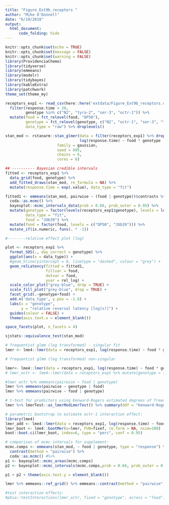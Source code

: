 ```yaml
---
title: "Figure_Ext9b_receptors "
author: "Mike O'Donnell"
date: "6/19/2018"
output: 
  html_document:
      code_folding: hide
---
```



```r
knitr::opts_chunk$set(echo = TRUE)
knitr::opts_chunk$set(message = FALSE)
knitr::opts_chunk$set(warning = FALSE)
library(ProvidenciaChemo)
library(tidyverse)
library(emmeans)
library(modelr)
library(tidybayes)
library(kableExtra)
library(patchwork)
theme_set(theme_my)
```

```r

receptors_exp1 <- read_csv(here::here('extdata/Figure_Ext9b_receptors.csv')) %>%
  filter(response.time < 20,
         genotype %in% c("N2", "tyra-2", "ser-3", "octr-1")) %>%
  mutate(food = fct_relevel(food, "OP50"),
         genotype = fct_relevel(genotype, c("N2", "octr-1", "ser-3", "tyra-2")),
         data_type = "raw") %>% droplevels()  

stan_mod <- rstanarm::stan_glmer(data = filter(receptors_exp1) %>% droplevels(),
                                 log(response.time) ~ food * genotype  + (1|plateID), #add food|date back
                       family = gaussian,
                       seed = 695,
                       chains = 6,
                       cores = 6)

## ---------- Bayesian credible intervals 
fitted <- receptors_exp1 %>%
  data_grid(food, genotype) %>%
  add_fitted_draws(stan_mod, re_formula = NA) %>%
  mutate(response.time = exp(.value), data_type = "fit")

fitted1 <- emmeans(stan_mod, pairwise ~ (food | genotype))$contrasts %>% 
  coda::as.mcmc() %>% 
  bayesplot::mcmc_intervals_data(prob = 0.66, prob_outer = 0.95) %>%
  mutate(genotype = factor(levels(receptors_exp1$genotype), levels = levels(receptors_exp1$genotype)),
         data_type = "fit",
         food = "JUb39") %>%
  mutate(food = factor(food, levels = c("OP50", "JUb39"))) %>% 
  mutate_if(is.numeric, funs(. * -1))

#--------relative effect plot (log)

plot <- receptors_exp1 %>%
  format_SOS(., day_correct = genotype) %>%
  ggplot(aes(x = data_type)) +
  #geom_hline(yintercept = 0, linetype = "dashed", colour = "grey") +
  geom_relLatency(fitted = fitted1,
                  fillvar = food,
                  dotvar = food,
                  yvar = rel_log) +
  scale_color_plot("grey-blue", drop = TRUE) +
  scale_fill_plot("grey-blue", drop = TRUE) +
  facet_grid(.~genotype+food) +
  add.n('data_type', y.pos = -1.6) +
  labs(x = "genotype",
       y = "relative reversal latency [log(s)]") +
  guides(colour = FALSE) +
  theme(axis.text.x = element_blank())

space_facets(plot, n_facets = 4)

```

```r
sjstats::equivalence_test(stan_mod)

# frequentist glmm (log transformed) - singular fit
lmer <- lme4::lmer(data = receptors_exp1, log(response.time) ~ food * genotype + (food|date) + (1|plateID))

# frequentist glmm (log transformed) non-singular

lmer<- lme4::lmer(data = receptors_exp1, log(response.time) ~ food * genotype + (1|date) + (1|plateID))
# lmer_octr <- lme4::lmer(data = receptors_exp1 %>% mutate(genotype = fct_relevel(genotype, "octr-1")), log(response.time) ~ food * genotype + (1|date) + (1|plateID))

#lmer_octr %>% emmeans(pairwise ~ food | genotype)
lmer %>% emmeans(pairwise ~ genotype | food)
lmer %>% emmeans(pairwise ~ food | genotype)

# t-test for predictors using Kenward-Rogers estimated degrees of freedom
lmer %>% lmerTest::as_lmerModLmerTest() %>% summary(ddf = "Kenward-Roger")

# parametric bootstrap to estimate octr-1 interaction effect:
library(lme4)
lmer_add <- lme4::lmer(data = receptors_exp1, log(response.time) ~ food + genotype + (1|date) + (1|plateID))
lmer_boot <- lme4::bootMer(x=lmer, FUN=fixef, re.form = NA, nsim=200)
boot::boot.ci(lmer_boot, index=6, type = "perc", conf = 0.95)

# comparison of mcmc intervals for supplement:
mcmc.comps <- emmeans(stan_mod, ~ food | genotype, type = "response") %>%
  contrast(method = "pairwise") %>%
  coda::as.mcmc() #%>%
p1 <- bayesplot::mcmc_areas(mcmc.comps)
p2 <- bayesplot::mcmc_intervals(mcmc.comps,prob = 0.66, prob_outer = 0.95)

p1 + p2 + theme(axis.text.y = element_blank())

lmer %>% emmeans::ref_grid() %>% emmeans::contrast(method = "pairwise", adjust = "fdr") %>% kableExtra::kable() %>% kable_styling(bootstrap_options = c("striped", "hover"))

#test interaction effects:
#phia::testInteractions(lmer_octr, fixed = "genotype", across = "food")

```
